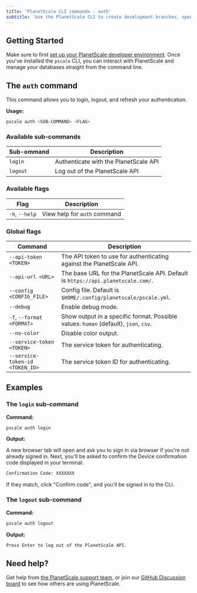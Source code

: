 ```yaml
---
title: 'PlanetScale CLI commands - auth'
subtitle: 'Use the PlanetScale CLI to create development branches, open deploy requests, and make non-blocking schema changes directly from your terminal.'
---
```


## Getting Started

Make sure to first [set up your PlanetScale developer environment](/docs/concepts/planetscale-environment-setup). Once you've installed the `pscale` CLI, you can interact with PlanetScale and manage your databases straight from the command line.

## The `auth` command

This command allows you to login, logout, and refresh your authentication.

**Usage:**

```bash
pscale auth <SUB-COMMAND> <FLAG>
```

### Available sub-commands

| **Sub-ommand** | **Description**        |
| -------- | --------------------------------------- |
| `login` | Authenticate with the PlanetScale API |
| `logout` | Log out of the PlanetScale API |

### Available flags

| **Flag** | **Description**        |
| -------- | --------------------------------------- |
| `-h`, `--help` | View help for `auth` command |

### Global flags

| **Command** | **Description**        |
| -------- | --------------------------------------- |
| `--api-token <TOKEN>` | The API token to use for authenticating against the PlanetScale API. |
| `--api-url <URL>` | The base URL for the PlanetScale API. Default is `https://api.planetscale.com/`. |
| `--config <CONFIG_FILE>` | Config file. Default is `$HOME/.config/planetscale/pscale.yml`. |
| `--debug` | Enable debug mode. |
| `-f`, `--format <FORMAT>` | Show output in a specific format. Possible values: `human` (default), `json`, `csv`. |
| `--no-color` | Disable color output. |
| `--service-token <TOKEN>` | The service token for authenticating. |
| `--service-token-id <TOKEN_ID>` | The service token ID for authenticating. |

## Examples

### The `login` sub-command

**Command:**

```bash
pscale auth login
```

**Output:**

A new browser tab will open and ask you to sign in via browser if you're not already signed in. Next, you'll be asked to confirm the Device confirmation code displayed in your terminal:

```bash
Confirmation Code: XXXXXXX
```

If they match, click "Confirm code", and you'll be signed in to the CLI.

### The `logout` sub-command

**Command:**

```bash
pscale auth logout
```

**Output:**

```bash
Press Enter to log out of the PlanetScale API.
```

## Need help?

Get help from [the PlanetScale support team](https://support.planetscale.com), or join our [GitHub Discussion board](https://github.com/planetscale/discussion/discussions) to see how others are using PlanetScale.
